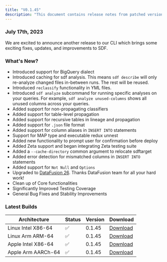 ```yaml
---
title: "V0.1.45"
description: "This document contains release notes from patched version v0.1.45 of SDF."
---
```

### July 17th, 2023

We are excited to announce another release to our CLI which brings some exciting fixes, updates, and improvements to SDF.

### What's New?
- Introduced support for BigQuery dialect
- Introduced caching for sdf analysis. This means `sdf describe` will only re-analyze changed files in-between runs. The rest will be reused.
- Introduced `reclassify` functionality in YML files.
- Introduced `sdf analyze` subcommand for running specific analyses on your queries. For example, `sdf analyze unused-columns` shows all unused columns across your queries.
- Added support for non-propagating classifiers
- Added support for table-level propagation
- Added support for recursive tables in lineage and propagation
- Added support for `.json` file format
- Added support for column aliases in `INSERT INTO` statements
- Support for MAP type and executable redux unnest
- Added new functionality to prompt user for confirmation before deploy
- Added Zeta support and began integrating Zeta testing suite
- Added a `--cache-directory` common argument to relocate sdftarget
- Added error detection for mismatched columns in `INSERT INTO` statements
- Added support for `Not Null` and `Options`
- Upgraded to [DataFusion 26](https://github.com/apache/arrow-datafusion/releases/tag/26.0.0). Thanks DataFusion team for all your hard work!
- Clean up of Core functionalities 
- Significantly Improved Testing Coverage
- General Bug Fixes and Stability Improvements

### Latest Builds 

| Architecture           | Status | Version | Download |
| ---------------------- | ------ | ------- | -------- |
| Linux Intel X86-64     |   ✅   | 0.1.45  | [Download](https://cdn.sdf.com/releases/download/sdf-v0.1.45-x86_64-unknown-linux-musl.tar.gz) |
| Linux Arm ARM-64       |   ✅   | 0.1.45  | [Download](https://cdn.sdf.com/releases/download/sdf-v0.1.45-arm-unknown-linux-gnueabihf.tar.gz) |
| Apple Intel X86-64     |   ✅   | 0.1.45  | [Download](https://cdn.sdf.com/releases/download/sdf-v0.1.45-x86_64-apple-darwin.tar.gz) |
| Apple Arm AARCh-64     |   ✅   | 0.1.45  | [Download](https://cdn.sdf.com/releases/download/sdf-v0.1.45-aarch64-apple-darwin.tar.gz) |
